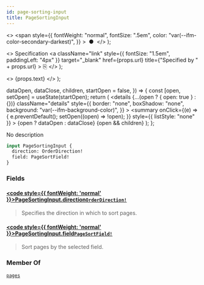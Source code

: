 ```yaml
---
id: page-sorting-input
title: PageSortingInput
---
```


  <>
    <span
      style={{
        fontWeight: "normal",
        fontSize: ".5em",
        color: "var(--ifm-color-secondary-darkest)",
      }}
    >
      &nbsp;●&nbsp;
    </span>
  </>
);

  <>
    Specification
    <a
      className="link"
      style={{ fontSize: "1.5em", paddingLeft: "4px" }}
      target="\_blank"
      href={props.url}
      title={"Specified by " + props.url}
    >
      ⎘
    </a>
  </>
);

  <>
    <span className={props.class}>{props.text}</span>
  </>
);


  dataOpen,
  dataClose,
  children,
  startOpen = false,
}) => {
  const [open, setOpen] = useState(startOpen);
  return (
    <details
      {...(open ? { open: true } : {})}
      className="details"
      style={{
        border: "none",
        boxShadow: "none",
        background: "var(--ifm-background-color)",
      }}
    >
      <summary
        onClick={(e) => {
          e.preventDefault();
          setOpen((open) => !open);
        }}
        style={{ listStyle: "none" }}
      >
        {open ? dataOpen : dataClose}
      </summary>
      {open && children}
    </details>
  );
};

No description

```graphql
input PageSortingInput {
  direction: OrderDirection!
  field: PageSortField!
}
```

### Fields

#### [<code style={{ fontWeight: 'normal' }}>PageSortingInput.<b>direction</b></code>](#)<Bullet />[`OrderDirection!`](../../../api-storefront/miscellaneous/enums/order-direction) <Badge class="badge badge--secondary" text="non-null"/> <Badge class="badge badge--secondary" text="enum"/> <Badge class="badge badge--secondary" text="miscellaneous"/>

> Specifies the direction in which to sort pages.

#### [<code style={{ fontWeight: 'normal' }}>PageSortingInput.<b>field</b></code>](#)<Bullet />[`PageSortField!`](../../../api-storefront/pages/enums/page-sort-field) <Badge class="badge badge--secondary" text="non-null"/> <Badge class="badge badge--secondary" text="enum"/> <Badge class="badge badge--secondary" text="pages"/>

> Sort pages by the selected field.

### Member Of

[`pages`](../../../api-storefront/pages/queries/pages) <Badge class="badge badge--secondary" text="query"/>
